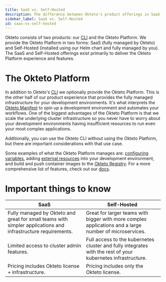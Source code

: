 ```yaml
---
title: SaaS vs. Self-Hosted
description: The difference between Okteto's product offerings in SaaS and Self-Hosted
sidebar_label: SaaS vs. Self-Hosted
id: saas-vs-self-hosted
---
```


Okteto consists of two products: our [CLI](get-started/install-okteto-cli.mdx) and the Okteto Platform. We provide the Okteto Platform in two forms: SaaS (fully managed by Okteto) and Self-Hosted (installed using our Helm chart and fully managed by you). The SaaS and Self-Hosted offerings exist primarily to deliver the Okteto Platform experience and features.

# The Okteto Platform

In addition to Okteto's [CLI](get-started/install-okteto-cli.mdx) we optionally provide the Okteto Platform. This is the other half of our product experience that provides the fully managed infrastructure for your development environments. It's what interprets the [Okteto Manifest](reference/okteto-manifest.mdx) to spin up a development environment and automates your workflows. One of the biggest advantages of the Okteto Platform is that we scale the underlying cluster infrastructure so you never have to worry about your development environments having insufficient resources to run even your most complex applications.

Additionally, you can use the Okteto CLI without using the Okteto Platform, but there are important considerations with that use case.

Some examples of what the Okteto Platform manages are: [configuring variables](core/okteto-variables.mdx), adding [external resources](/docs/tutorials/external-resources) into your development environment, and build and push container images to the [Okteto Registry](core/container-registry.mdx). For a more comprehensive list of features, check out our [docs](self-hosted/index.mdx).

# Important things to know

| SaaS                                                                                                         | Self-Hosted                                                                                                 |
| ------------------------------------------------------------------------------------------------------------ | ----------------------------------------------------------------------------------------------------------- |
| Fully managed by Okteto and great for small teams with simpler applications and infrastructure requirements. | Great for larger teams with bigger with more complex applications and a large number of microservices.      |
| Limited access to cluster admin features.                                                                    | Full access to the kubernetes cluster and fully integrates with the rest of your kubernetes infrastructure. |
| Pricing includes Okteto license + infrastructure.                                                            | Pricing includes only the Okteto license.                                                                   |
